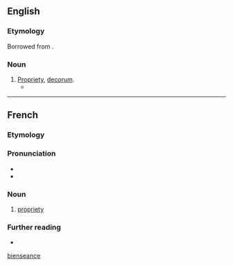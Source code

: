 ==English==

===Etymology===
Borrowed from {{bor|en|fr|bienséance}}.

===Noun===
{{en-noun|-}}

# [[propriety|Propriety]], [[decorum]].
#* {{RQ:Scott Rob Roy|XIII|text=In the evening it was very different and bred in a country where much attention is paid, or was at least then paid, to '''''bienséance''''', I was desirous to think for Miss Vernon concerning those points of propriety where her experience did not afford her the means of thinking for herself.}}

[[Category:English terms spelled with É|bienseance]]

----

==French==

===Etymology===
{{suffix|fr|bienséant|ance}}

===Pronunciation===
* {{fr-IPA}}
* {{rhymes|fr|ɑ̃s|s=3}}

===Noun===
{{fr-noun|f}}

# [[propriety]]
#: {{syn|fr|convenance}}
#: {{ant|fr|inconvenance}}

===Further reading===
* {{R:TLFi}}
